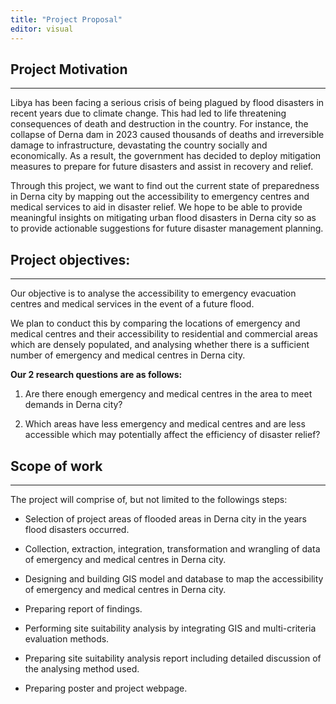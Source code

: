 ```yaml
---
title: "Project Proposal"
editor: visual
---
```


## Project Motivation

------------------------------------------------------------------------

Libya has been facing a serious crisis of being plagued by flood disasters in recent years due to climate change. This had led to life threatening consequences of death and destruction in the country. For instance, the collapse of Derna dam in 2023 caused thousands of deaths and irreversible damage to infrastructure, devastating the country socially and economically. As a result, the government has decided to deploy mitigation measures to prepare for future disasters and assist in recovery and relief. 

Through this project, we want to find out the current state of preparedness in Derna city by mapping out the accessibility to emergency centres and medical services to aid in disaster relief. We hope to be able to provide meaningful insights on mitigating urban flood disasters in Derna city so as to provide actionable suggestions for future disaster management planning.

## Project objectives:

------------------------------------------------------------------------

Our objective is to analyse the accessibility to emergency evacuation centres and medical services in the event of a future flood.

We plan to conduct this by comparing the locations of emergency and medical centres and their accessibility to residential and commercial areas which are densely populated, and analysing whether there is a sufficient number of emergency and medical centres in Derna city. \

**Our 2 research questions are as follows:**

1.  Are there enough emergency and medical centres in the area to meet demands in Derna city?

2.  Which areas have less emergency and medical centres and are less accessible which may potentially affect the efficiency of disaster relief?

## Scope of work

------------------------------------------------------------------------

The project will comprise of, but not limited to the followings steps:

-   Selection of project areas of flooded areas in Derna city in the years flood disasters occurred.

-   Collection, extraction, integration, transformation and wrangling of data of emergency and medical centres in Derna city.

-   Designing and building GIS model and database to map the accessibility of emergency and medical centres in Derna city.

-   Preparing report of findings.

-   Performing site suitability analysis by integrating GIS and multi-criteria evaluation methods.

-   Preparing site suitability analysis report including detailed discussion of the analysing method used.

-   Preparing poster and project webpage.

